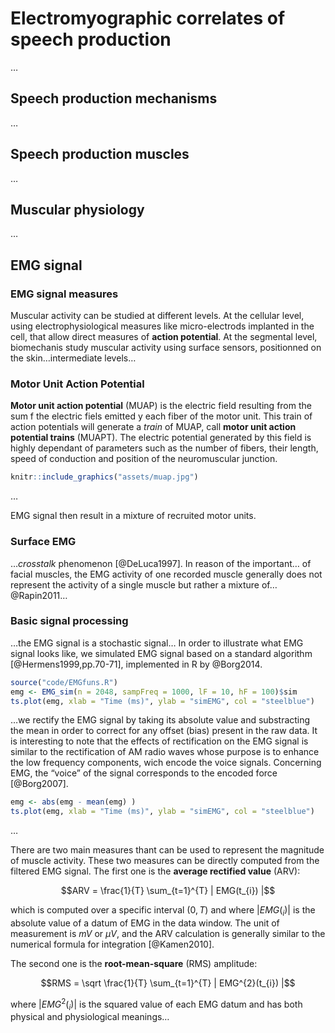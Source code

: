 # Electromyographic correlates of speech production

...

## Speech production mechanisms

...

## Speech production muscles

...

## Muscular physiology

...

## EMG signal

### EMG signal measures

Muscular activity can be studied at different levels. At the cellular level, using electrophysiological measures like micro-electrods implanted in the cell, that allow direct measures of **action potential**. At the segmental level, biomechanis study muscular activity using surface sensors, positionned on the skin...intermediate levels...
 
### Motor Unit Action Potential

**Motor unit action potential** (MUAP) is the electric field resulting from the sum f the electric fiels emitted y each fiber of the motor unit. This train of action potentials will generate a *train* of MUAP, call **motor unit action potential trains** (MUAPT). The electric potential generated by this field is highly dependant of parameters such as the number of fibers, their length, speed of conduction and position of the neuromuscular junction.

```r
knitr::include_graphics("assets/muap.jpg")
```

...

EMG signal then result in a mixture of recruited motor units.

### Surface EMG

...*crosstalk* phenomenon [@DeLuca1997]. In reason of the important... of facial muscles, the EMG activity of one recorded muscle generally does not represent the activity of a single muscle but rather a mixture of...@Rapin2011...

### Basic signal processing

...the EMG signal is a stochastic signal... In order to illustrate what EMG signal looks like, we simulated EMG signal based on a standard algorithm [@Hermens1999,pp.70-71], implemented in R by @Borg2014.

```r
source("code/EMGfuns.R")
emg <- EMG_sim(n = 2048, sampFreq = 1000, lF = 10, hF = 100)$sim
ts.plot(emg, xlab = "Time (ms)", ylab = "simEMG", col = "steelblue")
```

...we rectify the EMG signal by taking its absolute value and substracting the mean in order to correct for any offset (bias) present in the raw data. It is interesting to note that the effects of rectification on the EMG signal is similar to the rectification of AM radio waves whose purpose is to enhance the low frequency components, wich encode the voice signals. Concerning EMG, the "voice" of the signal corresponds to the encoded force [@Borg2007].

```r
emg <- abs(emg - mean(emg) )
ts.plot(emg, xlab = "Time (ms)", ylab = "simEMG", col = "steelblue")
```

...

There are two main measures thant can be used to represent the magnitude of muscle activity. These two measures can be directly computed from the filtered EMG signal. The first one is the **average rectified value** (ARV):

$$ARV = \frac{1}{T} \sum_{t=1}^{T} | EMG(t_{i}) |$$

which is computed over a specific interval $(0,T)$ and where $|EMG(_{i})|$ is the absolute value of a datum of EMG in the data window. The unit of measurement is $mV$ or $\mu V$, and the ARV calculation is generally similar to the numerical formula for integration [@Kamen2010].

The second one is the **root-mean-square** (RMS) amplitude:

$$RMS = \sqrt \frac{1}{T} \sum_{t=1}^{T} | EMG^{2}(t_{i}) |$$

where $|EMG^{2}(_{i})|$ is the squared value of each EMG datum and has both physical and physiological meanings...
